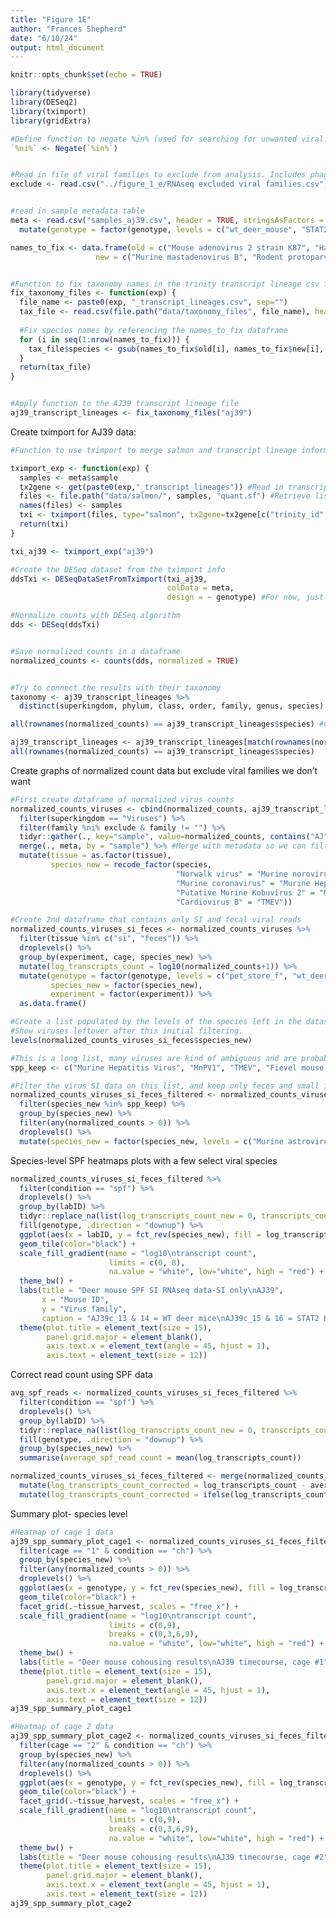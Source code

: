 ```yaml
---
title: "Figure 1E"
author: "Frances Shepherd"
date: "6/10/24"
output: html_document
---
```


```r
knitr::opts_chunk$set(echo = TRUE)
```

```r
library(tidyverse)
library(DESeq2)
library(tximport)
library(gridExtra)

#Define function to negate %in% (used for searching for unwanted viral families)
`%ni%` <- Negate(`%in%`)


#Read in file of viral families to exclude from analysis. Includes phages, insect/plant infecting viruses, or probable contaminants (like flu)
exclude <- read.csv("../figure_1_e/RNAseq excluded viral families.csv", header=FALSE)[,1]


#read in sample metadata table
meta <- read.csv("samples_aj39.csv", header = TRUE, stringsAsFactors = TRUE) %>%
  mutate(genotype = factor(genotype, levels = c("wt_deer_mouse", "STAT2_deer_mouse", "IFNLAR_mus", "pet_store_f")))
```


```r
names_to_fix <- data.frame(old = c("Mouse adenovirus 2 strain K87", "Hamster parvovirus", "Murine astrovirus\\s?$", "Porcine picobirnavirus", "Picobirnavirus sp.", "Picobirnaviridae sp.", "Kobuvirus 05VZ", "Eidolon dupreanum kobuvirus", "Canine kobuvirus", "Aichivirus A", "Marmot kobuvirus", "Mouse kobuvirus M-5/USA/2010", "Kobuvirus sp.", "Civet kobuvirus", "Coypu kobuvirus", "Ungulate erythroparvovirus 1", "Porcine astrovirus 2", "Mamastrovirus 3", "Bovine picobirnavirus", "Chicken picobirnavirus", "Feline picobirnavirus", "Fox fecal picobirnavirus", "Gallid alphaherpesvirus 2", "Human cosavirus E/D", "Hepacivirus C", "Marmot picobirnavirus", "Mongoose picobirnavirus", "Murine picobirnavirus gcode 6", "Orthopicobirnavirus hominis", "Otarine picobirnavirus", "Picobirnavirus dog/KNA/2015", "Picobirnavirus HK-2014", "Picobirnavirus PREDICT_PbV-9", "Rabbit picobirnavirus", "Rabbit picobirnavirus 3", "Rat picobirnavirus", "Rodent Cardiovirus", "Rodent dependoparvovirus 2", "Simian picobirnavirus", "Traeger narna-like virus", "Astrovirus rat/RS297/HKG/2008", "Grey teal picobirnavirus X", "Frog pestivirus", "Pestivirus D", "Cardiovirus B", "Picobirnavirus 3", "Rodent astrovirus", "Murine picobirnavirus 3"),
                   new = c("Murine mastadenovirus B", "Rodent protoparvovirus 1", "Murine astrovirus 1", "Murine picobirnavirus", "Murine picobirnavirus", "Murine picobirnavirus", "Murine kobuvirus 1", "Murine kobuvirus 1", "Murine kobuvirus 1", "Murine kobuvirus 1", "Murine kobuvirus 1", "Murine kobuvirus 1", "Murine kobuvirus 1", "Murine kobuvirus 1", "Murine kobuvirus 1", "Murine erythroparvovirus", "Murine astrovirus 1", "Murine astrovirus 1", "Murine picobirnavirus", "Murine picobirnavirus", "Murine picobirnavirus", "Murine picobirnavirus", "Murine alphaherpesvirus", "Murine cosavirus", "Mus musculus", "Murine picobirnavirus", "Murine picobirnavirus", "Murine picobirnavirus", "Murine picobirnavirus", "Murine picobirnavirus", "Murine picobirnavirus", "Murine picobirnavirus", "Murine picobirnavirus", "Murine picobirnavirus", "Murine picobirnavirus", "Murine picobirnavirus", "TMEV", "Dependoparvovirus sp.", "Murine picobirnavirus", "Narnavirus sp.", "Murine astrovirus 1", "Murine picobirnavirus", "Murine pestivirus", "Murine pestivirus", "TMEV", "Murine picobirnavirus", "Murine astrovirus 1", "Murine picobirnavirus"))


#Function to fix taxonomy names in the trinity transcript lineage csv file using the above dataframe:
fix_taxonomy_files <- function(exp) {
  file_name <- paste0(exp, "_transcript_lineages.csv", sep="")
  tax_file <- read.csv(file.path("data/taxonomy_files", file_name), header = TRUE)
  
  #Fix species names by referencing the names_to_fix dataframe
  for (i in seq(1:nrow(names_to_fix))) {
    tax_file$species <- gsub(names_to_fix$old[i], names_to_fix$new[i], tax_file$species)
  }
  return(tax_file)
}


#Apply function to the AJ39 transcript lineage file
aj39_transcript_lineages <- fix_taxonomy_files("aj39")
```


Create tximport for AJ39 data:
```r
#Function to use tximport to merge salmon and transcript lineage information for a given experiment

tximport_exp <- function(exp) {
  samples <- meta$sample
  tx2gene <- get(paste0(exp,"_transcript_lineages")) #Read in transcript lineage file for the given experiment
  files <- file.path("data/salmon/", samples, "quant.sf") #Retrieve list of salmon quant.sf files for the experiment
  names(files) <- samples
  txi <- tximport(files, type="salmon", tx2gene=tx2gene[c("trinity_id", "species")], ignoreTxVersion = FALSE)
  return(txi)
}

txi_aj39 <- tximport_exp("aj39")

#Create the DESeq dataset from the tximport info
ddsTxi <- DESeqDataSetFromTximport(txi_aj39,
                                   colData = meta,
                                   design = ~ genotype) #For now, just choose simple model design to run create the DESeq dataset

#Normalize counts with DESeq algorithm
dds <- DESeq(ddsTxi)


#Save normalized counts in a dataframe
normalized_counts <- counts(dds, normalized = TRUE)


#Try to connect the results with their taxonomy
taxonomy <- aj39_transcript_lineages %>%
  distinct(superkingdom, phylum, class, order, family, genus, species)

all(rownames(normalized_counts) == aj39_transcript_lineages$species) #Check if the rownames in the normalized counts matrices (will be pathogen species names) are in the taxomy file in the same order (will be false)

aj39_transcript_lineages <- aj39_transcript_lineages[match(rownames(normalized_counts), aj39_transcript_lineages$species),] #Match up the order of species in the taxonomy file to the order of rownames (species names) in the normalized count matrix
all(rownames(normalized_counts) == aj39_transcript_lineages$species)
```

Create graphs of normalized count data but exclude viral families we don't want
```r
#First create dataframe of normalized virus counts
normalized_counts_viruses <- cbind(normalized_counts, aj39_transcript_lineages) %>%
  filter(superkingdom == "Viruses") %>%
  filter(family %ni% exclude & family != "") %>%
  tidyr::gather(., key="sample", value=normalized_counts, contains("AJ")) %>% #Turns virus dataframe to long
  merge(., meta, by = "sample") %>% #Merge with metadata so we can filter/graph based on other variables
  mutate(tissue = as.factor(tissue),
         species_new = recode_factor(species,
                                     "Norwalk virus" = "Murine norovirus",
                                     "Murine coronavirus" = "Murine Hepatitis Virus",
                                     "Putative Murine Kobuvirus 2" = "MnPV1",
                                     "Cardiovirus B" = "TMEV"))

#Create 2nd dataframe that contains only SI and fecal viral reads
normalized_counts_viruses_si_feces <- normalized_counts_viruses %>%
  filter(tissue %in% c("si", "feces")) %>%
  droplevels() %>%
  group_by(experiment, cage, species_new) %>%
  mutate(log_transcripts_count = log10(normalized_counts+1)) %>%
  mutate(genotype = factor(genotype, levels = c("pet_store_f", "wt_deer_mouse", "STAT2_deer_mouse", "IFNLAR_mus")),
         species_new = factor(species_new),
         experiment = factor(experiment)) %>%
  as.data.frame()

#Create a list populated by the levels of the species left in the dataset after filtering. These include viruses with reads in the small intestines of at least one mouse in the experimental group.
#Show viruses leftover after this initial filtering.
levels(normalized_counts_viruses_si_feces$species_new)
```

```r
#This is a long list, many viruses are kind of ambiguous and are probably due to the contig being too short to definitively map to a given virus. Additionally, some of these have no reads in the small intestine because they may have been present in other tissues. To simplify this, create a smaller list of viruses to focus on:
spp_keep <- c("Murine Hepatitis Virus", "MnPV1", "TMEV", "Fievel mouse coronavirus", "Murine kobuvirus 1", "Murine astrovirus 1", "Murine astrovirus 2")

#Filter the virus SI data on this list, and keep only feces and small intestine data:
normalized_counts_viruses_si_feces_filtered <- normalized_counts_viruses_si_feces %>%
  filter(species_new %in% spp_keep) %>%
  group_by(species_new) %>%
  filter(any(normalized_counts > 0)) %>%
  droplevels() %>%
  mutate(species_new = factor(species_new, levels = c("Murine astrovirus 1", "Murine astrovirus 2", "Fievel mouse coronavirus", "Murine Hepatitis Virus", "Murine kobuvirus 1", "MnPV1", "TMEV")))
```

Species-level SPF heatmaps plots with a few select viral species
```r
normalized_counts_viruses_si_feces_filtered %>%
  filter(condition == "spf") %>%
  droplevels() %>%
  group_by(labID) %>%
  tidyr::replace_na(list(log_transcripts_count_new = 0, transcripts_count_new = 0)) %>%
  fill(genotype, .direction = "downup") %>%
  ggplot(aes(x = labID, y = fct_rev(species_new), fill = log_transcripts_count))+
  geom_tile(color="black") +
  scale_fill_gradient(name = "log10\ntranscript count",
                      limits = c(0, 8),
                      na.value = "white", low="white", high = "red") + 
  theme_bw() +
  labs(title = "Deer mouse SPF SI RNAseq data-SI only\nAJ39", 
       x = "Mouse ID", 
       y = "Virus family",
       caption = "AJ39c_13 & 14 = WT deer mice\nAJ39c_15 & 16 = STAT2 KO deer mice") +
  theme(plot.title = element_text(size = 15),
        panel.grid.major = element_blank(),
        axis.text.x = element_text(angle = 45, hjust = 1),
        axis.text = element_text(size = 12))
```

Correct read count using SPF data

```r
avg_spf_reads <- normalized_counts_viruses_si_feces_filtered %>%
  filter(condition == "spf") %>%
  droplevels() %>%
  group_by(labID) %>%
  tidyr::replace_na(list(log_transcripts_count_new = 0, transcripts_count_new = 0)) %>%
  fill(genotype, .direction = "downup") %>%
  group_by(species_new) %>%
  summarise(average_spf_read_count = mean(log_transcripts_count))

normalized_counts_viruses_si_feces_filtered <- merge(normalized_counts_viruses_si_feces_filtered, avg_spf_reads, by = "species_new") %>%
  mutate(log_transcripts_count_corrected = log_transcripts_count - average_spf_read_count) %>%
  mutate(log_transcripts_count_corrected = ifelse(log_transcripts_count_corrected < 0, 0, log_transcripts_count_corrected))
```


Summary plot- species level
```r
#Heatmap of cage 1 data
aj39_spp_summary_plot_cage1 <- normalized_counts_viruses_si_feces_filtered %>%
  filter(cage == "1" & condition == "ch") %>%
  group_by(species_new) %>%
  filter(any(normalized_counts > 0)) %>%
  droplevels() %>%
  ggplot(aes(x = genotype, y = fct_rev(species_new), fill = log_transcripts_count_corrected))+
  geom_tile(color="black") +
  facet_grid(.~tissue_harvest, scales = "free_x") +
  scale_fill_gradient(name = "log10\ntranscript count",
                      limits = c(0,9),
                      breaks = c(0,3,6,9),
                      na.value = "white", low="white", high = "red") + 
  theme_bw() +
  labs(title = "Deer mouse cohousing results\nAJ39 timecourse, cage #1", x = "Mouse genotype", y = "Virus species") +
  theme(plot.title = element_text(size = 15),
        panel.grid.major = element_blank(),
        axis.text.x = element_text(angle = 45, hjust = 1),
        axis.text = element_text(size = 12))
aj39_spp_summary_plot_cage1
```

```r
#Heatmap of cage 2 data
aj39_spp_summary_plot_cage2 <- normalized_counts_viruses_si_feces_filtered %>%
  filter(cage == "2" & condition == "ch") %>%
  group_by(species_new) %>%
  filter(any(normalized_counts > 0)) %>%
  droplevels() %>%
  ggplot(aes(x = genotype, y = fct_rev(species_new), fill = log_transcripts_count_corrected)) +
  geom_tile(color="black") +
  facet_grid(.~tissue_harvest, scales = "free_x") +
  scale_fill_gradient(name = "log10\ntranscript count",
                      limits = c(0,9),
                      breaks = c(0,3,6,9),
                      na.value = "white", low="white", high = "red") + 
  theme_bw() +
  labs(title = "Deer mouse cohousing results\nAJ39 timecourse, cage #2", x = "Mouse genotype", y = "Virus species") +
  theme(plot.title = element_text(size = 15),
        panel.grid.major = element_blank(),
        axis.text.x = element_text(angle = 45, hjust = 1),
        axis.text = element_text(size = 12))
aj39_spp_summary_plot_cage2
```

